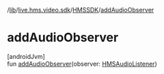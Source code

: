 /[lib](/api-reference/android/v2/home/content)/[live.hms.video.sdk](../index)/[HMSSDK](index)/[addAudioObserver](add-audio-observer)

# addAudioObserver

[androidJvm]\
fun [addAudioObserver](add-audio-observer)(observer: [HMSAudioListener](../-h-m-s-audio-listener/index))
